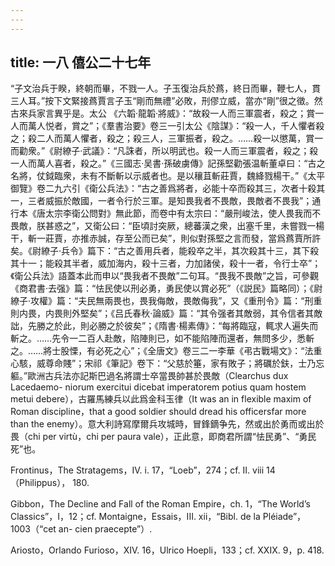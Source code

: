 ```yaml
---
---
---
```

title: 一八 僖公二十七年
---




“子文治兵于睽，終朝而畢，不戮一人。子玉復治兵於蔿，終日而畢，鞭七人，貫三人耳。”按下文緊接蔿賈言子玉“剛而無禮”必敗，刑僇立威，當亦“剛”很之徵。然古來兵家言異乎是。太公 《六韜·龍韜·將威》：“故殺一人而三軍震者，殺之；賞一人而萬人悦者，賞之”；《羣書治要》卷三一引太公《陰謀》：“殺一人，千人懼者殺之；殺二人而萬人懼者，殺之；殺三人，三軍振者，殺之。……殺一以懲萬，賞一而勸衆。”《尉繚子·武議》：“凡誅者，所以明武也。殺一人而三軍震者，殺之；殺一人而萬人喜者，殺之。”《三國志·吴書·孫破虜傳》記孫堅勸張温斬董卓曰：“古之名將，仗鉞臨衆，未有不斷斬以示威者也。是以穰苴斬莊賈，魏絳戮楊干。”《太平御覽》卷二九六引《衛公兵法》：“古之善爲將者，必能十卒而殺其三，次者十殺其一，三者威振於敵國，一者令行於三軍。是知畏我者不畏敵，畏敵者不畏我”；通行本《唐太宗李衛公問對》無此節，而卷中有太宗曰：“嚴刑峻法，使人畏我而不畏敵，朕甚惑之”，又衛公曰：“臣頃討突厥，總蕃漢之衆，出塞千里，未嘗戮一楊干，斬一莊賈，亦推赤誠，存至公而已矣”，則似對孫堅之言而發，當爲蔿賈所許矣。《尉繚子·兵令》篇下：“古之善用兵者，能殺卒之半，其次殺其十三，其下殺其十一；能殺其半者，威加海内，殺十三者，力加諸侯，殺十一者，令行士卒”；《衛公兵法》語蓋本此而申以“畏我者不畏敵”二句耳。“畏我不畏敵”之旨，可參觀《商君書·去强》篇：“怯民使以刑必勇，勇民使以賞必死”（《説民》篇略同）；《尉繚子·攻權》篇：“夫民無兩畏也，畏我侮敵，畏敵侮我”，又《重刑令》篇：“刑重則内畏，内畏則外堅矣”；《吕氏春秋·論威》篇：“其令强者其敵弱，其令信者其敵詘，先勝之於此，則必勝之於彼矣”；《隋書·楊素傳》：“每將臨寇，輒求人遍失而斬之。……先令一二百人赴敵，陷陣則已，如不能陷陣而還者，無問多少，悉斬之。……將士股慄，有必死之心”；《全唐文》卷三二一李華《弔古戰場文》：“法重心駭，威尊命賤”；宋祁《筆記》卷下：“父慈於箠，家有敗子；將礪於鈇，士乃忘軀。”歐洲古兵法亦記斯巴過名將謂士卒當畏帥甚於畏敵（Clearchus dux Lacedaemo- niorum exercitui dicebat imperatorem potius quam hostem metui debere），古羅馬練兵以此爲金科玉律（It was an in flexible maxim of Roman discipline，that a good soldier should dread his officersfar more than the enemy）。意大利詩寫摩爾兵攻城時，冒鋒鏑争先，然或出於勇而或出於畏（chi per virtù，chi per paura vale），正此意，即商君所謂“怯民勇”、“勇民死”也。

Frontinus，The Stratagems，IV. i. 17，“Loeb”，274；cf. II. viii 14（Philippus）， 180.

Gibbon，The Decline and Fall of the Roman Empire，ch. 1，“The World’s Classics”，I，12；cf. Montaigne，Essais，III. xii，“Bibl. de la Pléiade”，1003（“cet an- cien praecepte”）.

Ariosto，Orlando Furioso，XIV. 16，Ulrico Hoepli，133；cf. XXIX. 9，p. 418.